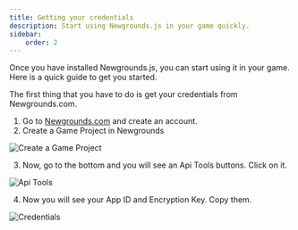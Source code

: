 ```yaml
---
title: Getting your credentials
description: Start using Newgrounds.js in your game quickly.
sidebar:
    order: 2
---
```


Once you have installed Newgrounds.js, you can start using it in your game. Here
is a quick guide to get you started. 

The first thing that you have to do is get your credentials from Newgrounds.com.

1. Go to [Newgrounds.com](https://www.newgrounds.com) and create an account.
2. Create a Game Project in Newgrounds

![Create a Game Project](../../../assets/quick_start/creating_project.png)

3. Now, go to the bottom and you will see an Api Tools buttons. Click on it.

![Api Tools](../../../assets/quick_start/going_to_api_tools.png)

4. Now you will see your App ID and Encryption Key. Copy them.

![Credentials](../../../assets/quick_start/credentials.png)

